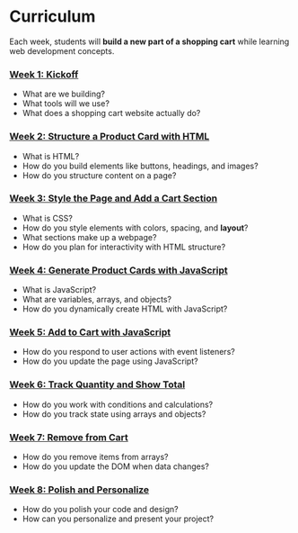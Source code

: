 
# Curriculum

Each week, students will **build a new part of a shopping cart** while learning web development concepts.

<Steps>

### [Week 1: Kickoff](./curriculum/week_1/content)

- What are we building?
- What tools will we use?
- What does a shopping cart website actually do?

### [Week 2: Structure a Product Card with HTML](./curriculum/week_2/lesson)

- What is HTML?
- How do you build elements like buttons, headings, and images?
- How do you structure content on a page?

### [Week 3: Style the Page and Add a Cart Section](./curriculum/week_3/lesson)

- What is CSS?
- How do you style elements with colors, spacing, and **layout**?
- What sections make up a webpage?
- How do you plan for interactivity with HTML structure?

### [Week 4: Generate Product Cards with JavaScript](./curriculum/week_4/lesson)

- What is JavaScript?
- What are variables, arrays, and objects?
- How do you dynamically create HTML with JavaScript?

### [Week 5: Add to Cart with JavaScript](./curriculum/week_5/lesson)

- How do you respond to user actions with event listeners?
- How do you update the page using JavaScript?

### [Week 6: Track Quantity and Show Total](./curriculum/week_6/lesson)

- How do you work with conditions and calculations?
- How do you track state using arrays and objects?

### [Week 7: Remove from Cart](./curriculum/week_7/lesson)

- How do you remove items from arrays?
- How do you update the DOM when data changes?

### [Week 8: Polish and Personalize](./curriculum/week_8/lesson)

- How do you polish your code and design?
- How can you personalize and present your project?

</Steps>
